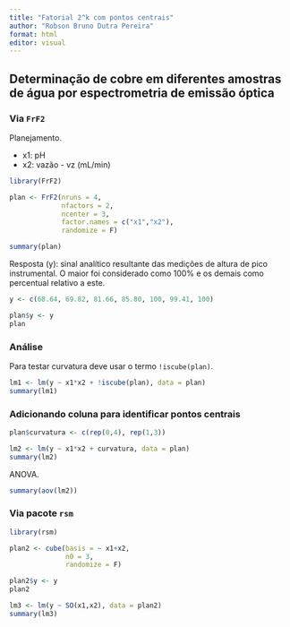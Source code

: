 ---
title: "Fatorial 2^k com pontos centrais"
author: "Robson Bruno Dutra Pereira"
format: html
editor: visual
---

## Determinação de cobre em diferentes amostras de água por espectrometria de emissão óptica

### Via `FrF2`

Planejamento.

-   x1: pH
-   x2: vazão - vz (mL/min)

```{r}
library(FrF2)
```

```{r}
plan <- FrF2(nruns = 4,
             nfactors = 2, 
             ncenter = 3,
             factor.names = c("x1","x2"),
             randomize = F)

summary(plan)
```

Resposta (y): sinal analítico resultante das medições de altura de pico instrumental. O maior foi considerado como 100% e os demais como percentual relativo a este.

```{r}
y <- c(68.64, 69.82, 81.66, 85.80, 100, 99.41, 100)

plan$y <- y
plan
```

### Análise

Para testar curvatura deve usar o termo `!iscube(plan)`.

```{r}
lm1 <- lm(y ~ x1*x2 + !iscube(plan), data = plan)
summary(lm1)
```

### Adicionando coluna para identificar pontos centrais

```{r}
plan$curvatura <- c(rep(0,4), rep(1,3))

lm2 <- lm(y ~ x1*x2 + curvatura, data = plan)
summary(lm2)
```

ANOVA.

```{r}
summary(aov(lm2))
```

### Via pacote `rsm`

```{r}
library(rsm)
```

```{r}
plan2 <- cube(basis = ~ x1+x2,
              n0 = 3, 
              randomize = F)

plan2$y <- y
plan2
```
```{r}
lm3 <- lm(y ~ SO(x1,x2), data = plan2)
summary(lm3)
```

